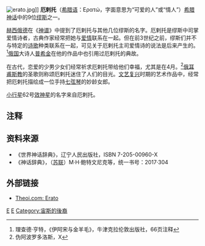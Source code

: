{{otheruses|厄剌托 (消歧义)}}
[[File:erato.jpg|thumb]]]]
'''厄剌托'''（[[希腊语|希腊语]]：Ερατώ，字面意思为“可爱的人”或“情人”）[[希腊神话|希腊神话]]中的9位[[缪斯|缪斯]]之一。

[[赫西俄德|赫西俄德]]在《[[神谱|神谱]]》中提到了厄剌托与其他几位缪斯的名字。厄剌托是缪斯中司掌爱情诗者，古典作家经常把她与[[爱情|爱情]]联系在一起。但在前3世纪之前，缪斯们并不与特定的[[诗歌|诗歌]]种类联系在一起，可见关于厄剌托主司爱情诗的说法是后来产生的。<ref>理查德·亨特，《伊阿宋与金羊毛》，牛津克拉伦敦出版社，66页注释</ref>[[俄国|俄国]]大诗人[[普希金|普希金]]在他的作品中也引用过厄剌托的典故。

在古代，恋爱的少男少女们经常祈求厄剌托带给他们幸福，尤其是在4月。<ref>伪阿波罗多洛斯，X</ref>[[俄耳甫斯教|俄耳甫斯教]]的圣歌则称颂厄剌托迷住了人们的目光。[[文艺复兴|文艺复兴]]时期的艺术作品中，经常把厄剌托描绘成一位手持[[七弦琴|七弦琴]]的妙龄女郎。

[[小行星|小行星]]62号[[效神星|效神星]]的名字来自厄剌托。

== 注释 ==
<references />
== 资料来源 ==
* 《世界神话辞典》，辽宁人民出版社，ISBN 7-205-00960-X
* 《神话辞典》，（[[苏联|苏联]]）M·H·鲍特文尼克等，统一书号：2017·304

== 外部链接 ==
{{Commonscat|Erato}}
* [http://www.theoi.com/Ouranios/MousaErato.html Theoi.com: Erato]{{Wayback|url=http://www.theoi.com/Ouranios/MousaErato.html |date=20201112020542 }}

{{缪斯}}
{{Authority control}}
[[Category:艺术神|E]]
[[Category:缪斯|E]]
[[Category:宙斯的後裔|Category:宙斯的後裔]]